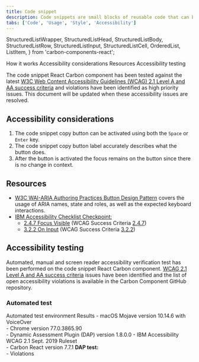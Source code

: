 ```yaml
---
title: Code snippet
description: Code snippets are small blocks of reusable code that can be inserted in a code file.
tabs: ['Code', 'Usage', 'Style', 'Accessibility']
---
```


  StructuredListWrapper,
  StructuredListHead,
  StructuredListBody,
  StructuredListRow,
  StructuredListInput,
  StructuredListCell,
  OrderedList,
  ListItem,
} from 'carbon-components-react';

<AnchorLinks>
  <AnchorLink>How it works</AnchorLink>
  <AnchorLink>Accessibility considerations</AnchorLink>
  <AnchorLink>Resources</AnchorLink>
  <AnchorLink>Accessibility testing</AnchorLink>
</AnchorLinks>

<PageDescription>

The code snippet React Carbon component has been tested against the latest [W3C Web Content Accessibility Guidelines (WCAG) 2.1 Level A and AA success criteria](https://www.w3.org/TR/WCAG21/) and violations have been identified as high priority issues. This document will be updated when these accessibility issues are resolved.

</PageDescription>

## Accessibility considerations

1. The code snippet copy button can be activated using both the `Space` or `Enter` key.
2. The code snippet copy button label accurately describes what the button does.
3. After the button is activated the focus remains on the button since there is no change in context.

## Resources

- [W3C WAI-ARIA Authoring Practices Button Design Pattern](https://www.w3.org/TR/wai-aria-practices-1.1/#buttonn) covers the usage of ARIA names, state and roles, as well as the expected keyboard interactions.
- [IBM Accessibility Checklist Checkpoint:](https://www.ibm.com/able/guidelines/ci162/accessibility_checklist.html)
  - [2.4.7 Focus Visible](https://www.ibm.com/able/guidelines/ci162/focus_visible.html) (WCAG Success Criteria [2.4.7](https://www.w3.org/WAI/WCAG21/Understanding/focus-visible))
  - [3.2.2 On Input](https://www.ibm.com/able/guidelines/ci162/on_input.html) (WCAG Success Criteria [3.2.2](https://www.w3.org/TR/2016/NOTE-UNDERSTANDING-WCAG20-20161007/consistent-behavior-unpredictable-change.html))

## Accessibility testing

Automated, manual and screen reader accessibility verification test has been performed on the code snippet React Carbon component. [WCAG 2.1 Level A and AA success criteria](https://www.w3.org/TR/WCAG21/) issues have been identified and the list of open accessibility violations is available in the Carbon Component GitHub repository.

### Automated test

<Row>
  <Column noGutterSm>
    <StructuredListWrapper>
      <StructuredListHead>
        <StructuredListRow head>
          <StructuredListCell head>
            Automated test environment
          </StructuredListCell>
          <StructuredListCell head>Results</StructuredListCell>
        </StructuredListRow>
      </StructuredListHead>
      <StructuredListBody>
        <StructuredListRow>
          <StructuredListCell>
            - macOS Mojave version 10.14.6 with VoiceOver
            <br />
            - Chrome version 77.0.3865.90
            <br />
            - Dynamic Assessment Plugin (DAP) version 1.8.0.0 - IBM
            Accessibility WCAG 2.1 Sept. 2019 Ruleset
            <br />- Carbon React version 7.7.1
          </StructuredListCell>
          <StructuredListCell>
            <strong>DAP test:</strong>
            <br />- Violations
          </StructuredListCell>
        </StructuredListRow>
      </StructuredListBody>
    </StructuredListWrapper>
  </Column>
</Row>
